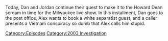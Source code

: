 {{DEFAULTSORT:
    #_EPISODE_0774:December 22, 2003
}}{{Episode
    | title           = December 22, 2003
    | caption         = Listen to this episode on [https://knowledgefight.libsyn.com/774-december-22-2003 Libsyn] [https://open.spotify.com/episode/1fvt9Mw9ThxQxYLY4OtMwx Spotify], Read the [[Transcript/774: December 22, 2003|Unofficial Transcript]], View discussion on [https://reddit.com/10uy55p Reddit]
    | episodeNumber   = 774
    | length          = 01:21:19
    | airDate         = February 6, 2023
    | coverageDate    = December 22, 2003
    | episodeType     = [[:Category:2003 Investigation|2003 Investigation]]
    | appearance      = [[Owen Benjamin]]
    | previousEpisode = [[773: February 2, 2023]]
    | nextEpisode     = [[775: Fireside Chatting]]
}}

{{Stub}}

Today, Dan and Jordan continue their quest to make it to the Howard Dean scream in time for the Milwaukee live show.  In this installment, Dan goes to the post office, Alex wants to book a white separatist guest, and a caller presents a Vietnam conspiracy so dumb that Alex calls him stupid.

[[Category:Episodes]]
[[Category:2003 Investigation]]
